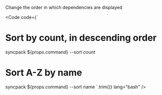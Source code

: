 
Change the order in which dependencies are displayed

<Code
  code={`
# Sort by count, in descending order
syncpack ${props.command} --sort count
# Sort A-Z by name
syncpack ${props.command} --sort name
`.trim()}
  lang="bash"
/>
